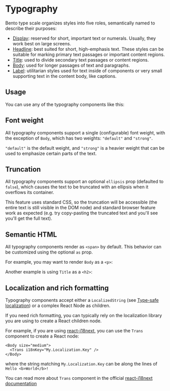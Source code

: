 
# Typography

Bento type scale organizes styles into five roles, semantically named to describe their purposes:

- [Display](../04-Components/Display.mdx): reserved for short, important text or numerals. Usually, they work best on large screens.
- [Headline](../04-Components/Headline.mdx): best suited for short, high-emphasis text. These styles can be suitable for marking primary text passages or important content regions.
- [Title](../04-Components/Title.mdx): used to divide secondary text passages or content regions.
- [Body](../04-Components/Body.mdx): used for longer passages of text and paragraphs.
- [Label](../04-Components/Label.mdx): utilitarian styles used for text inside of components or very small supporting text in the content body, like captions.

## Usage

You can use any of the typography components like this:

<Canvas path="Typography/All" />

## Font weight

All typography components support a single (configurable) font weight, with the exception of `Body`, which has two weights: `"default"` and `"strong"`.

`"default"` is the default weight, and `"strong"` is a heavier weight that can be used to emphasize certain parts of the text.

<Canvas path="Typography/BodyWeights" />

## Truncation

All typography components support an optional `ellipsis` prop (defaulted to `false`), which causes the text to be truncated with an ellipsis when it overflows its container.

<Canvas path="Typography/Ellipsis" />

This feature uses standard CSS, so the truncation will be accessible (the entire text is still visible in the DOM node) and standard browser feature work as expected (e.g. try copy-pasting the truncated text and you'll see you'll get the full text).

## Semantic HTML

All typography components render as `<span>` by default. This behavior can be customized using the optional `as` prop.

For example, you may want to render `Body` as a `<p>`:

<Canvas path="Typography/BodyP" />

Another example is using `Title` as a `<h2>`:

<Canvas path="Typography/TitleH2" />

## Localization and rich formatting

Typography components accept either a `LocalizedString` (see [Type-safe localization](../Advanced/strict-localization)) or a complex React Node as children.

If you need rich formatting, you can typically rely on the localization library you are using to create a React children node.

For example, if you are using [react-i18next](https://react.i18next.com/), you can use the `Trans` component to create a React node:

```tsx
<Body size="medium">
  <Trans i18nKey="My.Localization.Key" />
</Body>
```

where the string matching `My.Localization.Key` can be along the lines of `Hello <b>World</b>!`

You can read more about `Trans` component in the official [react-i18next documentation](https://react.i18next.com/latest/trans-component)
